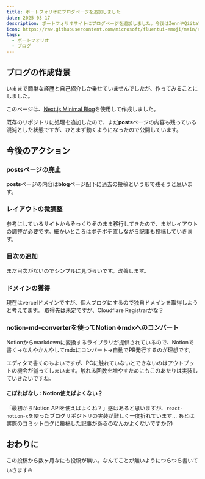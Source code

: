 ```yaml
---
title: ポートフォリオにブログページを追加しました
date: 2025-03-17
description: ポートフォリオサイトにブログページを追加しました。今後はZennやQiitaで投稿していた内容を、こちらに集約する想定です。
icon: https://raw.githubusercontent.com/microsoft/fluentui-emoji/main/assets/Party popper/Flat/party_popper_flat.svg
tags:
  - ポートフォリオ
  - ブログ
---
```


## ブログの作成背景

いままで簡単な経歴と自己紹介しか乗せていませんでしたが、作ってみることにしました。

このページは、[Next.js Minimal Blog](https://github.com/cakegaly/next-minimal-blog)を使用して作成しました。

<LinkPreview url='https://zenn.dev/cakegaly/articles/next-minimal-blog-20250310' />

既存のリポジトリに処理を追加したので、まだ**posts**ページの内容も残っている混沌とした状態ですが、ひとまず動くようになったので公開しています。

## 今後のアクション

### postsページの廃止

**posts**ページの内容は**blog**ページ配下に過去の投稿という形で残そうと思います。

### レイアウトの微調整

参考にしているサイトからそっくりそのまま移行してきたので、まだレイアウトの調整が必要です。細かいところはボチボチ直しながら記事も投稿していきます。

### 目次の追加

まだ目次がないのでシンプルに見づらいです。改善します。

### ドメインの獲得

現在はvercelドメインですが、個人ブログにするので独自ドメインを取得しようと考えてます。
取得先は未定ですが、Cloudflare Registrarかな？

<LinkPreview url='https://www.cloudflare.com/ja-jp/products/registrar/' />

### notion-md-converterを使ってNotion→mdxへのコンバート

Notionからmarkdownに変換するライブラリが提供されているので、Notionで書く→なんやかんやしてmdxにコンバート→自動でPR発行するのが理想です。

エディタで書くのもよいですが、PCに触れていないとできないのはアウトプットの機会が減ってしまいます。触れる回数を増やすためにもこのあたりは実装していきたいですね。

#### こぼればなし : Notion使えばよくない？

「最初からNotion APIを使えばよくね？」感はあると思いますが、`react-notion-x`を使ったブログリポジトリの実装が難しく一度折れています...
あとは実際のコミットログに投稿した記事があるのなんかよくないですか(?)

## おわりに

この投稿から数ヶ月なにも投稿が無い。なんてことが無いようにつらつら書いていきます⛵️
